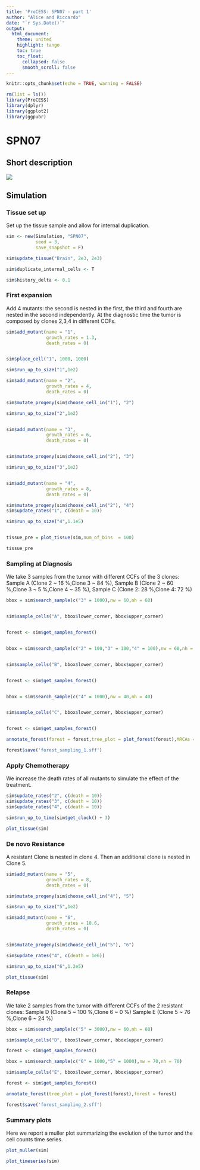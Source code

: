 ```yaml
---
title: 'ProCESS: SPN07 - part 1'
author: "Alice and Riccardo"
date: "`r Sys.Date()`"
output: 
  html_document:
    theme: united
    highlight: tango
    toc: true
    toc_float:
      collapsed: false
      smooth_scroll: false
---
```

```r
knitr::opts_chunk$set(echo = TRUE, warning = FALSE)
```
```r
rm(list = ls())
library(ProCESS)
library(dplyr)
library(ggplot2)
library(ggpubr)
```

# SPN07
## Short description
![](SPN07.png)

## Simulation
### Tissue set up

Set up the tissue sample and allow for internal duplication.

```r
sim <- new(Simulation, "SPN07",
           seed = 3,
           save_snapshot = F)

sim$update_tissue("Brain", 2e3, 2e3)

sim$duplicate_internal_cells <- T

sim$history_delta <- 0.1

```

### First expansion

Add 4 mutants: the second is nested in the first, the third and fourth are nested in the second independently. At the
diagnostic time the tumor is composed by clones 2,3,4 in different CCFs.

```r

sim$add_mutant(name = "1",
               growth_rates = 1.3,
               death_rates = 0)


sim$place_cell("1", 1000, 1000)

sim$run_up_to_size("1",1e2)

sim$add_mutant(name = "2",
               growth_rates = 4,
               death_rates = 0)

sim$mutate_progeny(sim$choose_cell_in("1"), "2")

sim$run_up_to_size("2",1e2)


sim$add_mutant(name = "3",
               growth_rates = 6,
               death_rates = 0)


sim$mutate_progeny(sim$choose_cell_in("2"), "3")

sim$run_up_to_size("3",1e2)


sim$add_mutant(name = "4",
               growth_rates = 8,
               death_rates = 0)

sim$mutate_progeny(sim$choose_cell_in("2"), "4")
sim$update_rates("1", c(death = 10))

sim$run_up_to_size("4",1.1e5)


tissue_pre = plot_tissue(sim,num_of_bins  = 100)

tissue_pre

```

### Sampling at Diagnosis

We take 3 samples from the tumor with different CCFs of the 3 clones: 
Sample A (Clone 2 ~ 16 %,Clone 3 ~ 84 %), Sample B (Clone 2 ~ 60 %,Clone 3 ~  5 %,Clone 4 ~ 35 %), 
Sample C (Clone 2: 28 %,Clone 4: 72 %)

```r


bbox = sim$search_sample(c("3" = 1000),nw = 60,nh = 60)


sim$sample_cells("A", bbox$lower_corner, bbox$upper_corner)


forest <- sim$get_samples_forest()


bbox = sim$search_sample(c("2" = 100,"3" = 100,"4" = 100),nw = 60,nh = 60)


sim$sample_cells("B", bbox$lower_corner, bbox$upper_corner)


forest <- sim$get_samples_forest()


bbox = sim$search_sample(c("4" = 1000),nw = 40,nh = 40)


sim$sample_cells("C", bbox$lower_corner, bbox$upper_corner)


forest <- sim$get_samples_forest()

annotate_forest(forest = forest,tree_plot = plot_forest(forest),MRCAs = T)

forest$save('forest_sampling_1.sff')
```

### Apply Chemotherapy

We increase the death rates of all mutants to simulate the effect of the treatment.

```r

sim$update_rates("2", c(death = 10))
sim$update_rates("3", c(death = 10))
sim$update_rates("4", c(death = 10))

sim$run_up_to_time(sim$get_clock() + 3)

plot_tissue(sim)

```

### De novo Resistance

A resistant Clone is nested in clone 4. Then an additional clone is nested in Clone 5.

```r

sim$add_mutant(name = "5",
               growth_rates = 8,
               death_rates = 0)

sim$mutate_progeny(sim$choose_cell_in("4"), "5")

sim$run_up_to_size("5",1e2)

sim$add_mutant(name = "6",
               growth_rates = 10.6,
               death_rates = 0)


sim$mutate_progeny(sim$choose_cell_in("5"), "6")

sim$update_rates("4", c(death = 1e6))

sim$run_up_to_size("6",1.2e5)

plot_tissue(sim)

```

### Relapse

We take 2 samples from the tumor with different CCFs of the 2 resistant clones: 
Sample D (Clone 5 ~ 100 %,Clone 6  ~ 0 %)
Sample E (Clone 5 ~ 76 %,Clone 6 ~  24 %)

```r

bbox = sim$search_sample(c("5" = 3000),nw = 60,nh = 60)

sim$sample_cells("D", bbox$lower_corner, bbox$upper_corner)

forest <- sim$get_samples_forest()

bbox = sim$search_sample(c("6" = 1000,"5" = 1000),nw = 70,nh = 70)

sim$sample_cells("E", bbox$lower_corner, bbox$upper_corner)

forest <- sim$get_samples_forest()

annotate_forest(tree_plot = plot_forest(forest),forest = forest)

forest$save('forest_sampling_2.sff')

```


### Summary plots

Here we report a muller plot summarizing the evolution of the tumor and the cell counts time series.

```r

plot_muller(sim)

```

```r

plot_timeseries(sim)

```
